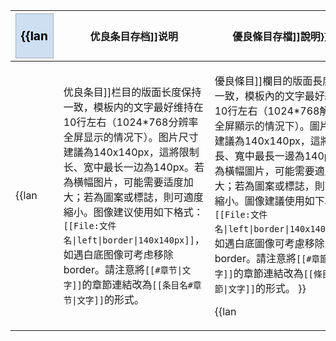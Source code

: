 {|cellpadding="2" cellspacing="5" style="width:100%; border:1px solid #cedff2; vertical-align:top;background-color:#f5faff;color:#000; margin:8px 0 0 0"
! <h2 style="margin:0;background-color:#cedff2;font-size:120%;font-weight:bold;border:1px solid #a3b0bf;text-align:left;color:#000;padding:0.2em 0.4em;">{{lan
|zh-hans=[[Wikipedia:优良条目/存档|优良条目存档]]说明
|zh-hant=[[Wikipedia:优良条目/存档|優良條目存檔]]說明}}：</h2>
|-
|{{lan
|zh-hans=为使首页[[Wikipedia:优良条目|优良条目]]栏目的版面长度保持一致，模板内的文字最好维持在10行左右（1024*768分辨率全屏显示的情况下）。图片尺寸建議為140x140px，這將限制长、宽中最长一边為140px。若為横幅图片，可能需要适度加大；若為圖案或標誌，則可適度縮小。图像建议使用如下格式：<code><nowiki>[[File:文件名|left|border|140x140px]]</nowiki></code>，如遇白底图像可考虑移除border。請注意將<code><nowiki>[[#章节|文字]]</nowiki></code>的章節連結改為<code><nowiki>[[条目名#章节|文字]]</nowiki></code>的形式。
|zh-hant=為使首頁[[Wikipedia:优良条目|優良條目]]欄目的版面長度保持一致，模板內的文字最好維持在10行左右（1024*768解析度全屏顯示的情況下）。圖片尺寸建議為140x140px，這將限制長、寬中最長一邊為140px。若為橫幅圖片，可能需要適度加大；若為圖案或標誌，則可適度縮小。圖像建議使用如下格式：<code><nowiki>[[File:文件名|left|border|140x140px]]</nowiki></code>，如遇白底圖像可考慮移除border。請注意將<code><nowiki>[[#章節|文字]]</nowiki></code>的章節連結改為<code><nowiki>[[條目名#章節|文字]]</nowiki></code>的形式。
}}

{{lan
|zh-hans=因为该页会嵌入首页，所以请不要使用{{tl|noteTA}}进行繁简转换；请用<code><nowiki>-{zh-hans:简体字;zh-hant:繁体字}-</nowiki></code>进行单个词汇转换。
|zh-hant=因為該頁會嵌入首頁，所以請不要使用{{tl|noteTA}}進行繁簡轉換；請用<code><nowiki>-{zh-hans:簡體字;zh-hant:繁體字}-</nowiki></code>進行單個詞彙轉換。 
}}
<br />
|}